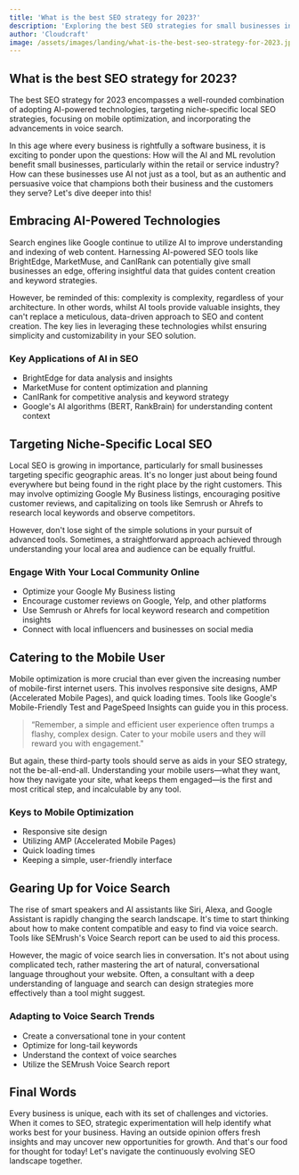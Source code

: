 ```yaml
---
title: 'What is the best SEO strategy for 2023?'
description: 'Exploring the best SEO strategies for small businesses in the retail or service industry in 2023.'
author: 'Cloudcraft'
image: /assets/images/landing/what-is-the-best-seo-strategy-for-2023.jpg
---
```


## What is the best SEO strategy for 2023?

The best SEO strategy for 2023 encompasses a well-rounded combination of adopting AI-powered technologies, targeting niche-specific local SEO strategies, focusing on mobile optimization, and incorporating the advancements in voice search.

In this age where every business is rightfully a software business, it is exciting to ponder upon the questions: How will the AI and ML revolution benefit small businesses, particularly within the retail or service industry? How can these businesses use AI not just as a tool, but as an authentic and persuasive voice that champions both their business and the customers they serve? Let's dive deeper into this!

<ServicesBlurb />

## Embracing AI-Powered Technologies

Search engines like Google continue to utilize AI to improve understanding and indexing of web content. Harnessing AI-powered SEO tools like BrightEdge, MarketMuse, and CanIRank can potentially give small businesses an edge, offering insightful data that guides content creation and keyword strategies.

However, be reminded of this: complexity is complexity, regardless of your architecture. In other words, whilst AI tools provide valuable insights, they can't replace a meticulous, data-driven approach to SEO and content creation. The key lies in leveraging these technologies whilst ensuring simplicity and customizability in your SEO solution.

### Key Applications of AI in SEO

 * BrightEdge for data analysis and insights
 * MarketMuse for content optimization and planning
 * CanIRank for competitive analysis and keyword strategy
 * Google's AI algorithms (BERT, RankBrain) for understanding content context
 
## Targeting Niche-Specific Local SEO

Local SEO is growing in importance, particularly for small businesses targeting specific geographic areas. It's no longer just about being found everywhere but being found in the right place by the right customers. This may involve optimizing Google My Business listings, encouraging positive customer reviews, and capitalizing on tools like Semrush or Ahrefs to research local keywords and observe competitors.

However, don't lose sight of the simple solutions in your pursuit of advanced tools. Sometimes, a straightforward approach achieved through understanding your local area and audience can be equally fruitful.

### Engage With Your Local Community Online

 * Optimize your Google My Business listing
 * Encourage customer reviews on Google, Yelp, and other platforms
 * Use Semrush or Ahrefs for local keyword research and competition insights
 * Connect with local influencers and businesses on social media
 
<GetStartedBlurb />

## Catering to the Mobile User 

Mobile optimization is more crucial than ever given the increasing number of mobile-first internet users. This involves responsive site designs, AMP (Accelerated Mobile Pages), and quick loading times. Tools like Google's Mobile-Friendly Test and PageSpeed Insights can guide you in this process.

<blockquote>“Remember, a simple and efficient user experience often trumps a flashy, complex design. Cater to your mobile users and they will reward you with engagement."</blockquote>

But again, these third-party tools should serve as aids in your SEO strategy, not the be-all-end-all. Understanding your mobile users—what they want, how they navigate your site, what keeps them engaged—is the first and most critical step, and incalculable by any tool.

### Keys to Mobile Optimization

 * Responsive site design
 * Utilizing AMP (Accelerated Mobile Pages)
 * Quick loading times
 * Keeping a simple, user-friendly interface
 
## Gearing Up for Voice Search

The rise of smart speakers and AI assistants like Siri, Alexa, and Google Assistant is rapidly changing the search landscape. It's time to start thinking about how to make content compatible and easy to find via voice search. Tools like SEMrush's Voice Search report can be used to aid this process.

However, the magic of voice search lies in conversation. It's not about using complicated tech, rather mastering the art of natural, conversational language throughout your website. Often, a consultant with a deep understanding of language and search can design strategies more effectively than a tool might suggest.

### Adapting to Voice Search Trends

 * Create a conversational tone in your content
 * Optimize for long-tail keywords
 * Understand the context of voice searches
 * Utilize the SEMrush Voice Search report 

## Final Words

Every business is unique, each with its set of challenges and victories. When it comes to SEO, strategic experimentation will help identify what works best for your business. Having an outside opinion offers fresh insights and may uncover new opportunities for growth. And that's our food for thought for today! Let's navigate the continuously evolving SEO landscape together.